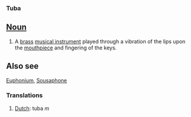 ===Tuba===

==[[Noun]]==
# A [[brass]] [[musical instrument]] played through a vibration of the lips upon the [[mouthpiece]] and fingering of the keys.


==Also see==
[[Euphonium]], [[Sousaphone]]

===Translations===

#[[Dutch]]: tuba ''m''